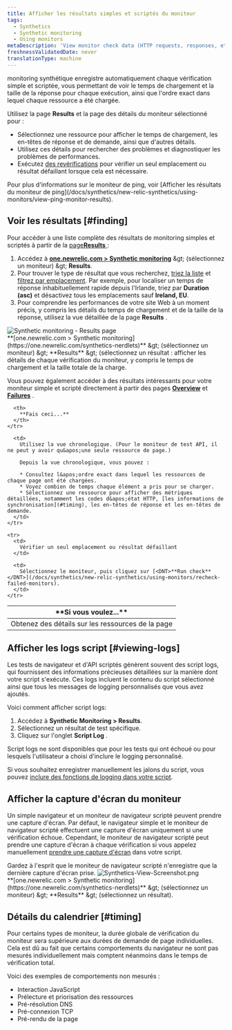 ```yaml
---
title: Afficher les résultats simples et scriptés du moniteur
tags:
  - Synthetics
  - Synthetic monitoring
  - Using monitors
metaDescription: 'View monitor check data (HTTP requests, responses, etc.) with synthetics monitoring. For browser monitors, view waterfall details of resource load time.'
freshnessValidatedDate: never
translationType: machine
---
```


monitoring synthétique enregistre automatiquement chaque vérification simple et scriptée, vous permettant de voir le temps de chargement et la taille de la réponse pour chaque exécution, ainsi que l&apos;ordre exact dans lequel chaque ressource a été chargée.

Utilisez la page <DNT>**Results**</DNT> et la page des détails du moniteur sélectionné pour :

* Sélectionnez une ressource pour afficher le temps de chargement, les en-têtes de réponse et de demande, ainsi que d&apos;autres détails.
* Utilisez ces détails pour rechercher des problèmes et diagnostiquer les problèmes de performances.
* Exécutez [des revérifications](/docs/synthetics/new-relic-synthetics/using-monitors/recheck-failed-monitors) pour vérifier un seul emplacement ou résultat défaillant lorsque cela est nécessaire.

<Callout variant="tip">
  Pour plus d&apos;informations sur le moniteur de ping, voir [Afficher les résultats du moniteur de ping](/docs/synthetics/new-relic-synthetics/using-monitors/view-ping-monitor-results).
</Callout>

## Voir les résultats [#finding]

Pour accéder à une liste complète des résultats de monitoring simples et scriptés à partir de la [page<DNT>**Results**</DNT> ](/docs/synthetics/new-relic-synthetics/pages/synthetics-results-access-individual-monitor-runs):

1. Accédez à <DNT>**[one.newrelic.com &gt; Synthetic monitoring](https://one.newrelic.com/synthetics-nerdlets)**</DNT> &amp;gt; (sélectionnez un moniteur) &amp;gt; <DNT>**Results**</DNT>.
2. Pour trouver le type de résultat que vous recherchez, [triez la liste](/docs/synthetics/new-relic-synthetics/pages/synthetics-results-access-individual-monitor-runs#sort-list) et [filtrez par emplacement](/docs/synthetics/new-relic-synthetics/pages/synthetics-results-access-individual-monitor-runs#filter-location). Par exemple, pour localiser un temps de réponse inhabituellement rapide depuis l&apos;Irlande, triez par <DNT>**Duration (asc)**</DNT> et désactivez tous les emplacements sauf <DNT>**Ireland, EU**</DNT>.
3. Pour comprendre les performances de votre site Web à un moment précis, y compris les détails du temps de chargement et de la taille de la réponse, utilisez la vue détaillée de la page <DNT>**Results**</DNT> .

<img title="Synthetic monitoring - Results page" alt="Synthetic monitoring - Results page" src="/images/synthetic_screenshot-crop_ResultsPage.webp" />

<figcaption>
  <DNT>**[one.newrelic.com &gt; Synthetic monitoring](https://one.newrelic.com/synthetics-nerdlets)**</DNT> &amp;gt; (sélectionnez un moniteur) &amp;gt; <DNT>**Results**</DNT> &amp;gt; (sélectionnez un résultat : afficher les détails de chaque vérification du moniteur, y compris le temps de chargement et la taille totale de la charge.
</figcaption>

Vous pouvez également accéder à des résultats intéressants pour votre moniteur simple et scripté directement à partir des pages [<DNT>**Overview**</DNT>](/docs/synthetics/new-relic-synthetics/pages/synthetics-overview-page-view-monitors-performance) et [<DNT>**Failures**</DNT>](/docs/synthetics/new-relic-synthetics/pages/synthetics-failures-troubleshoot-downtime) .

<table id="using">
  <thead>
    <tr>
      <th width={250}>
        **Si vous voulez...**
      </th>

      <th>
        **Fais ceci...**
      </th>
    </tr>
  </thead>

  <tbody>
    <tr>
      <td>
        Obtenez des détails sur les ressources de la page
      </td>

      <td>
        Utilisez la vue chronologique. (Pour le moniteur de test API, il ne peut y avoir qu&apos;une seule ressource de page.)

        Depuis la vue chronologique, vous pouvez :

        * Consultez l&apos;ordre exact dans lequel les ressources de chaque page ont été chargées.
        * Voyez combien de temps chaque élément a pris pour se charger.
        * Sélectionnez une ressource pour afficher des métriques détaillées, notamment les codes d&apos;état HTTP, [les informations de synchronisation](#timing), les en-têtes de réponse et les en-têtes de demande.
      </td>
    </tr>

    <tr>
      <td>
        Vérifier un seul emplacement ou résultat défaillant
      </td>

      <td>
        Sélectionnez le moniteur, puis cliquez sur [<DNT>**Run check**</DNT>](/docs/synthetics/new-relic-synthetics/using-monitors/recheck-failed-monitors).
      </td>
    </tr>
  </tbody>
</table>

## Afficher les logs script [#viewing-logs]

Les tests de navigateur et d&apos;API scriptés génèrent souvent des <DNT>script logs</DNT>, qui fournissent des informations précieuses détaillées sur la manière dont votre script s&apos;exécute. Ces logs incluent le contenu du script sélectionné ainsi que tous les messages de logging personnalisés que vous avez ajoutés.

Voici comment afficher <DNT>script logs</DNT>:

1. Accédez à <DNT>**Synthetic Monitoring &gt; Results**</DNT>.
2. Sélectionnez un résultat de test spécifique.
3. Cliquez sur l&apos;onglet <DNT>**Script Log**</DNT> .

<Callout variant="tip">
  <DNT>Script logs</DNT> ne sont disponibles que pour les tests qui ont échoué ou pour lesquels l&apos;utilisateur a choisi d&apos;inclure le logging personnalisé.
</Callout>

Si vous souhaitez enregistrer manuellement les jalons du script, vous pouvez [inclure des fonctions de logging dans votre script](/docs/synthetics/synthetic-monitoring/scripting-monitors/introduction-scripted-browser-monitors/#script-log-manual).

## Afficher la capture d&apos;écran du moniteur

Un simple navigateur et un moniteur de navigateur scripté peuvent prendre une capture d&apos;écran. Par défaut, le navigateur simple et le moniteur de navigateur scripté effectuent une capture d&apos;écran uniquement si une vérification échoue. Cependant, le moniteur de navigateur scripté peut prendre une capture d&apos;écran à chaque vérification si vous appelez manuellement [prendre une capture d&apos;écran](/docs/synthetics/synthetic-monitoring/scripting-monitors/synthetic-scripted-browser-reference-monitor-versions-chrome-100#webDriver-takeScreenshot) dans votre script.

<Callout variant="tip">
  Gardez à l&apos;esprit que le moniteur de navigateur scripté n&apos;enregistre que la dernière capture d&apos;écran prise.
</Callout>

<img title="Synthetics-View-Screenshot.png" alt="Synthetics-View-Screenshot.png" src="/images/synthetic_screenshot-crop_results-fail-page.webp" />

<figcaption>
  <DNT>**[one.newrelic.com &gt; Synthetic monitoring](https://one.newrelic.com/synthetics-nerdlets)**</DNT> &amp;gt; (sélectionnez un moniteur) &amp;gt; <DNT>**Results**</DNT> &amp;gt; (sélectionnez un résultat).
</figcaption>

## Détails du calendrier [#timing]

Pour certains types de moniteur, la durée globale de vérification du moniteur sera supérieure aux durées de demande de page individuelles. Cela est dû au fait que certains comportements du navigateur ne sont pas mesurés individuellement mais comptent néanmoins dans le temps de vérification total.

Voici des exemples de comportements non mesurés :

* Interaction JavaScript
* Prélecture et priorisation des ressources
* Pré-résolution DNS
* Pré-connexion TCP
* Pré-rendu de la page